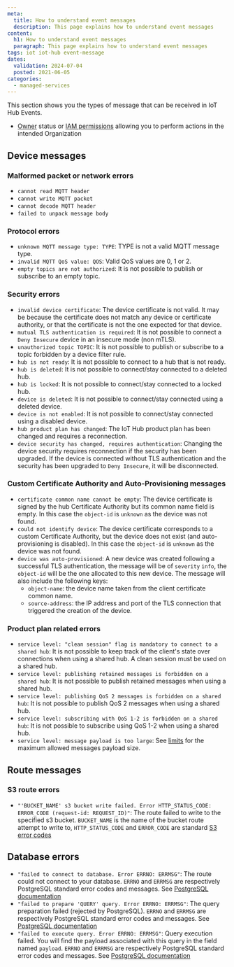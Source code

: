 ```yaml
---
meta:
  title: How to understand event messages
  description: This page explains how to understand event messages
content:
  h1: How to understand event messages
  paragraph: This page explains how to understand event messages
tags: iot iot-hub event-message
dates:
  validation: 2024-07-04
  posted: 2021-06-05
categories:
  - managed-services
---
```


This section shows you the types of message that can be received in IoT Hub Events.

<Macro id="requirements" />

- [Owner](/identity-and-access-management/iam/concepts/#owner) status or [IAM permissions](/identity-and-access-management/iam/concepts/#permission) allowing you to perform actions in the intended Organization

## Device messages

### Malformed packet or network errors
- `cannot read MQTT header`
- `cannot write MQTT packet`
- `cannot decode MQTT header`
- `failed to unpack message body`

### Protocol errors
- `unknown MQTT message type: TYPE`: TYPE is not a valid MQTT message type.
- `invalid MQTT QoS value: QOS`: Valid QoS values are 0, 1 or 2.
- `empty topics are not authorized`: It is not possible to publish or subscribe to an empty topic.

### Security errors
- `invalid device certificate`: The device certificate is not valid. It may be because the certificate does not match any device or certificate authority, or that the certificate is not the one expected for that device.
- `mutual TLS authentication is required`: It is not possible to connect a `Deny Insecure` device in an insecure mode (non mTLS).
- `unauthorized topic TOPIC`: It is not possible to publish or subscribe to a topic forbidden by a device filter rule.
- `hub is not ready`: It is not possible to connect to a hub that is not ready.
- `hub is deleted`: It is not possible to connect/stay connected to a deleted hub.
- `hub is locked`: It is not possible to connect/stay connected to a locked hub.
- `device is deleted`: It is not possible to connect/stay connected using a deleted device.
- `device is not enabled`: It is not possible to connect/stay connected using a disabled device.
- `hub product plan has changed`: The IoT Hub product plan has been changed and requires a reconnection.
- `device security has changed, requires authentication`: Changing the device security requires reconnection if the security has been upgraded. If the device is connected without TLS authentication and the security has been upgraded to `Deny Insecure`, it will be disconnected.

### Custom Certificate Authority and Auto-Provisioning messages
- `certificate common name cannot be empty`: The device certificate is signed by the hub Certificate Authority but its common name field is empty. In this case the `object-id` is `unknown` as the device was not found.
- `could not identify device`: The device certificate corresponds to a custom Certificate Authority, but the device does not exist (and auto-provisioning is disabled). In this case the `object-id` is `unknown` as the device was not found.
- `device was auto-provisioned`: A new device was created following a successful TLS authentication, the message will be of `severity` `info`, the `object-id` will be the one allocated to this new device. The message will also include the following keys:
	- `object-name`: the device name taken from the client certificate common name.
	- `source-address`: the IP address and port of the TLS connection that triggered the creation of the device.

### Product plan related errors
- `service level: "clean session" flag is mandatory to connect to a shared hub`: It is not possible to keep track of the client's state over connections when using a shared hub. A clean session must be used on a shared hub.
- `service level: publishing retained messages is forbidden on a shared hub`: It is not possible to publish retained messages when using a shared hub.
- `service level: publishing QoS 2 messages is forbidden on a shared hub`: It is not possible to publish QoS 2 messages when using a shared hub.
- `service level: subscribing with QoS 1-2 is forbidden on a shared hub`: It is not possible to subscribe using QoS 1-2 when using a shared hub.
- `service level: message payload is too large`: See [limits](/managed-services/iot-hub/reference-content/hubs/#limits-and-quotas) for the maximum allowed messages payload size.

## Route messages

### S3 route errors
- `"'BUCKET_NAME' s3 bucket write failed. Error HTTP_STATUS_CODE: ERROR_CODE (request-id: REQUEST_ID)"`:
    The route failed to write to the specified s3 bucket.
    `BUCKET_NAME` is the name of the bucket route attempt to write to, `HTTP_STATUS_CODE` and `ERROR_CODE` are standard [S3 error codes](https://docs.aws.amazon.com/AmazonS3/latest/API/ErrorResponses.html#ErrorCodeList/)

## Database errors

- `"failed to connect to database. Error ERRNO: ERRMSG"`:
    The route could not connect to your database.
    `ERRNO` and `ERRMSG` are respectively PostgreSQL standard error codes and messages. See [PostgreSQL documentation](https://www.postgresql.org/docs/11/errcodes-appendix.html)
- `"failed to prepare 'QUERY' query. Error ERRNO: ERRMSG"`:
    The query preparation failed (rejected by PostgreSQL).
    `ERRNO` and `ERRMSG` are respectively PostgreSQL standard error codes and messages. See [PostgreSQL documentation](https://www.postgresql.org/docs/11/errcodes-appendix.html)
- `"failed to execute query. Error ERRNO: ERRMSG"`:
    Query execution failed. You will find the payload associated with this query in the field named `payload`.
    `ERRNO` and `ERRMSG` are respectively PostgreSQL standard error codes and messages. See [PostgreSQL documentation](https://www.postgresql.org/docs/11/errcodes-appendix.html)


